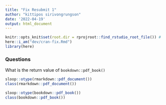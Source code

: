 ```yaml
---
title: "Fix Resubmit 1"
author: "kittipos sirivongrungson"
date: '2022-04-19'
output: html_document
---
```


```r
knitr::opts_knit$set(root.dir = rprojroot::find_rstudio_root_file()) # Set WD to Root
here::i_am("dev/cran-fix.Rmd")
library(here)

```

### Questions

What is the return value of `bookdown::pdf_book()`

```r
sloop::otype(rmarkdown::pdf_document())
class(rmarkdown::pdf_document())
```


```r
sloop::otype(bookdown::pdf_book())
class(bookdown::pdf_book())
```

